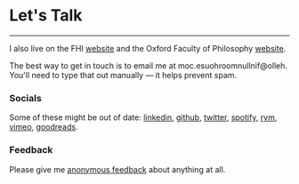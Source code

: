 
<Seo title="✉️ Contact" pageThumb = "/meta-contact.jpg"/>
<div class="page-wrapper contact-wrapper big">

<h1 class='page-title'>Let's Talk</h1>

<hr />

I also live on the FHI [website](https://www.fhi.ox.ac.uk/team/fin-moorhouse/) and the Oxford Faculty of Philosophy [website](https://www.philosophy.ox.ac.uk/people/finlay-moorhouse).

The best way to get in touch is to email me at <span class="obfuscate">moc.esuohroom<span>null</span>nif@olleh</span>. You'll need to type that out manually ⁠— it helps prevent spam.

### Socials

Some of these might be out of date:
[linkedin](https://www.linkedin.com/in/finm/), [github](http://www.github.com/finmoorhouse), [twitter](https://www.twitter.com/finmoorhouse), [spotify](https://open.spotify.com/user/finmoorhouse), [rym](https://rateyourmusic.com/collection/finm/r0.5-5.0,ss.rd), [vimeo](http://www.vimeo.com/finmoorhouse), [goodreads](https://www.goodreads.com/finm).

### Feedback

Please give me [anonymous feedback](https://www.admonymous.co/fin) about anything at all.

</div>